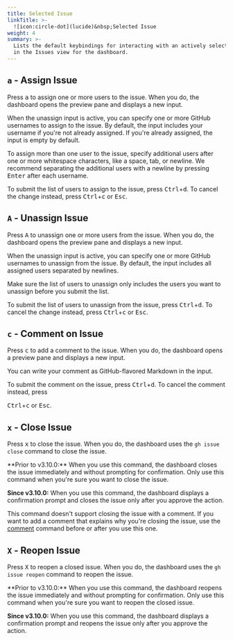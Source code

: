 ```yaml
---
title: Selected Issue
linkTitle: >-
  ![icon:circle-dot](lucide)&nbsp;Selected Issue
weight: 4
summary: >-
  Lists the default keybindings for interacting with an actively selected item
  in the Issues view for the dashboard.
---
```



## `a` - Assign Issue

Press <kbd>a</kbd> to assign one or more users to the issue. When you do, the dashboard opens the
preview pane and displays a new input.

When the unassign input is active, you can specify one or more GitHub usernames to assign to the
issue. By default, the input includes your username if you're not already assigned. If you're
already assigned, the input is empty by default.

To assign more than one user to the issue, specify additional users after one or more whitespace
characters, like a space, tab, or newline. We recommend separating the additional users with a
newline by pressing <kbd>Enter</kbd> after each username.

To submit the list of users to assign to the issue, press <kbd>Ctrl</kbd>+<kbd>d</kbd>. To cancel the
change instead, press <kbd>Ctrl</kbd>+<kbd>c</kbd> or <kbd>Esc</kbd>.

## `A` - Unassign Issue

Press <kbd>A</kbd> to unassign one or more users from the issue. When you do, the dashboard opens
the preview pane and displays a new input.

When the unassign input is active, you can specify one or more GitHub usernames to unassign from
the issue. By default, the input includes all assigned users separated by newlines.

Make sure the list of users to unassign only includes the users you want to unassign before you
submit the list.

To submit the list of users to unassign from the issue, press <kbd>Ctrl</kbd>+<kbd>d</kbd>. To cancel the
change instead, press <kbd>Ctrl</kbd>+<kbd>c</kbd> or <kbd>Esc</kbd>.

## `c` - Comment on Issue

Press <kbd>c</kbd> to add a comment to the issue. When you do, the dashboard opens a preview pane and
displays a new input.

You can write your comment as GitHub-flavored Markdown in the input.

To submit the comment on the issue, press <kbd>Ctrl</kbd>+<kbd>d</kbd>. To cancel the comment instead, press

<kbd>Ctrl</kbd>+<kbd>c</kbd> or <kbd>Esc</kbd>.

## `x` - Close Issue

Press <kbd>x</kbd> to close the issue. When you do, the dashboard uses the `gh issue close` command
to close the issue.

<Aside type="caution" title="Watch out!">
**Prior to v3.10.0:** When you use this command, the dashboard closes the issue immediately and
without prompting for confirmation. Only use this command when you're sure you
want to close the issue.

**Since v3.10.0:** When you use this command, the dashboard displays a confirmation prompt and
closes the issue only after you approve the action.

This command doesn't support closing the issue with a comment. If you want to
add a comment that explains why you're closing the issue, use the
[comment](#c---comment-on-issue) command before or after you use this one.

</Aside>

## `X` - Reopen Issue

Press <kbd>X</kbd> to reopen a closed issue. When you do, the dashboard uses the `gh issue reopen`
command to reopen the issue.

<Aside type="caution" title="Watch out!">
**Prior to v3.10.0:** When you use this command, the dashboard reopens the issue immediately and
without prompting for confirmation. Only use this command when you're sure you
want to reopen the closed issue.

**Since v3.10.0:** When you use this command, the dashboard displays a confirmation prompt and
reopens the issue only after you approve the action.

</Aside>
